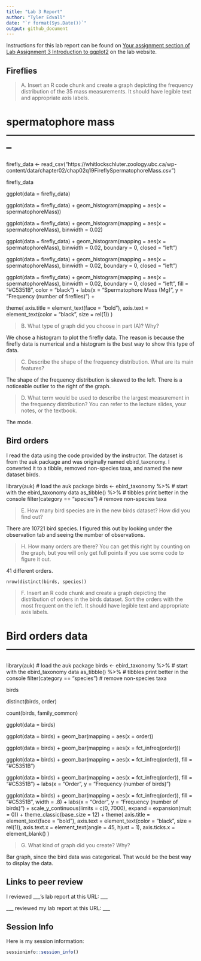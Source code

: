 ---
title: "Lab 3 Report"
author: "Tyler Edvall"
date: "`r format(Sys.Date())`"
output: github_document
---

Instructions for this lab report can be found on [Your assignment section of Lab Assignment 3 Introduction to ggplot2](https://biol275-msum.github.io/introduction-to-ggplot2.html#your-assignment) on the lab website.

## Fireflies

> A. Insert an R code chunk and create a graph depicting the frequency distribution of the 35 mass measurements. It should have legible text and appropriate axis labels.

# spermatophore mass --------------------------------------------------------

firefly_data <- read_csv("https://whitlockschluter.zoology.ubc.ca/wp-content/data/chapter02/chap02q19FireflySpermatophoreMass.csv")

firefly_data                  

ggplot(data = firefly_data)

ggplot(data = firefly_data) +
  geom_histogram(mapping = aes(x = spermatophoreMass))

ggplot(data = firefly_data) +
  geom_histogram(mapping = aes(x = spermatophoreMass), binwidth = 0.02)

ggplot(data = firefly_data) +
  geom_histogram(mapping = aes(x = spermatophoreMass), binwidth = 0.02,
                 boundary = 0, closed = "left")

ggplot(data = firefly_data) +
  geom_histogram(mapping = aes(x = spermatophoreMass), binwidth = 0.02,
                 boundary = 0, closed = "left")

ggplot(data = firefly_data) +
  geom_histogram(mapping = aes(x = spermatophoreMass), binwidth = 0.02,
                 boundary = 0, closed = "left", 
                 fill = "#C5351B", color = "black") +
  labs(x = "Spermatophore Mass (Mg)", y = "Frequency (number of fireflies)") +
  
  theme(
    axis.title = element_text(face = "bold"),
    axis.text = element_text(color = "black", size = rel(1))
  )


> B. What type of graph did you choose in part (A)? Why?

We chose a histogram to plot the firefly data. The reason is because the firefly data is numerical and a histogram is the best way to show this type of data. 

> C. Describe the shape of the frequency distribution. What are its main features?

The shape of the frequency distribution is skewed to the left. There is a noticeable outlier to the right of the graph. 

> D. What term would be used to describe the largest measurement in the frequency distribution? You can refer to the lecture slides, your notes, or the textbook.

The mode. 

## Bird orders

I read the data using the code provided by the instructor. The dataset is from the auk package and was originally named ebird_taxonomy. I converted it to a tibble, removed non-species taxa, and named the new dataset birds.


library(auk)                          # load the auk package
birds <- ebird_taxonomy %>%           # start with the ebird_taxonomy data
  as_tibble() %>%                     # tibbles print better in the console
  filter(category == "species")       # remove non-species taxa

> E. How many bird species are in the new birds dataset? How did you find out?

There are 10721 bird species. I figured this out by looking under the observation tab and seeing the number of observations.

> H. How many orders are there? You can get this right by counting on the graph, but you will only get full points if you use some code to figure it out.

41 different orders.
```(r)
nrow(distinct(birds, species))
```

> F. Insert an R code chunk and create a graph depicting the distribution of orders in the birds dataset. Sort the orders with the most frequent on the left. It should have legible text and appropriate axis labels.

# Bird orders data ------------------------------------------------------

library(auk)                          # load the auk package
birds <- ebird_taxonomy %>%           # start with the ebird_taxonomy data
  as_tibble() %>%                     # tibbles print better in the console
  filter(category == "species")       # remove non-species taxa

birds

distinct(birds, order)

count(birds, family_common)

ggplot(data = birds)

ggplot(data = birds) +
  geom_bar(mapping = aes(x = order))

ggplot(data = birds) +
  geom_bar(mapping = aes(x = fct_infreq(order)))

ggplot(data = birds) +
  geom_bar(mapping = aes(x = fct_infreq(order)), fill = "#C5351B")

ggplot(data = birds) +
  geom_bar(mapping = aes(x = fct_infreq(order)), fill = "#C5351B") +
  labs(x = "Order", y = "Frequency (number of birds)")

ggplot(data = birds) +
  geom_bar(mapping = aes(x = fct_infreq(order)), fill = "#C5351B", 
           width = .8) +
  labs(x = "Order", y = "Frequency (number of birds)") +
  scale_y_continuous(limits = c(0, 7000), expand = expansion(mult = 0)) +
  theme_classic(base_size = 12) +
  theme(
    axis.title = element_text(face = "bold"),
    axis.text = element_text(color = "black", size = rel(1)),
    axis.text.x = element_text(angle = 45, hjust = 1),
    axis.ticks.x = element_blank()
  )


> G. What kind of graph did you create? Why?

Bar graph, since the bird data was categorical. That would be the best way to display the data.

## Links to peer review

I reviewed \_\_\_'s lab report at this URL: \_\_\_

\_\_\_ reviewed my lab report at this URL: \_\_\_

## Session Info

Here is my session information:

```{r}
sessioninfo::session_info()
```
